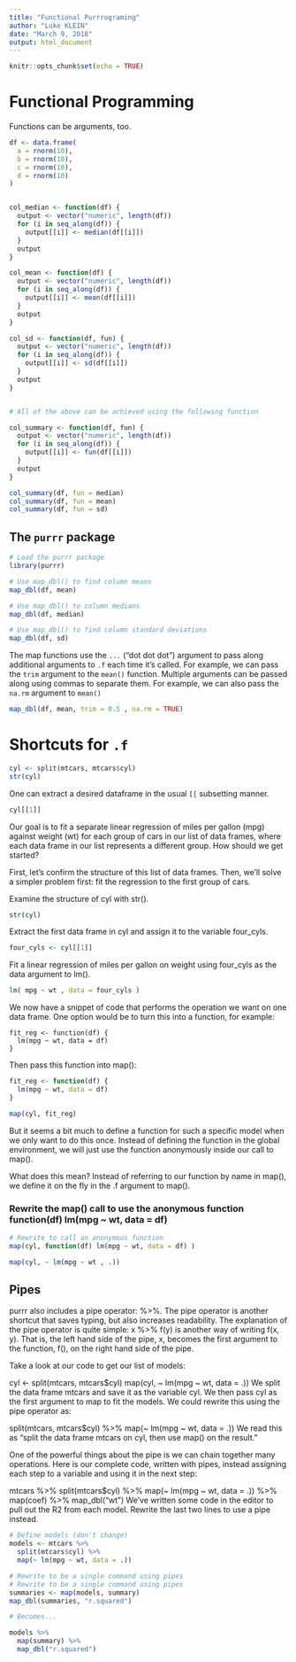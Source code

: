 ```yaml
---
title: "Functional Purrrograming"
author: "Luke KLEIN"
date: "March 9, 2018"
output: html_document
---
```


```r
knitr::opts_chunk$set(echo = TRUE)
```

# Functional Programming

Functions can be arguments, too.  

```r
df <- data.frame(
  a = rnorm(10),
  b = rnorm(10),
  c = rnorm(10),
  d = rnorm(10)
)


col_median <- function(df) {
  output <- vector("numeric", length(df))
  for (i in seq_along(df)) {
    output[[i]] <- median(df[[i]])
  }
  output
}

col_mean <- function(df) {
  output <- vector("numeric", length(df))
  for (i in seq_along(df)) {
    output[[i]] <- mean(df[[i]])
  }
  output
}

col_sd <- function(df, fun) {
  output <- vector("numeric", length(df))
  for (i in seq_along(df)) {
    output[[i]] <- sd(df[[i]])
  }
  output
}


# All of the above can be achieved using the following function

col_summary <- function(df, fun) {
  output <- vector("numeric", length(df))
  for (i in seq_along(df)) {
    output[[i]] <- fun(df[[i]])
  }
  output
}

col_summary(df, fun = median)
col_summary(df, fun = mean)
col_summary(df, fun = sd)
```

## The `purrr` package

```r
# Load the purrr package
library(purrr)

# Use map_dbl() to find column means
map_dbl(df, mean)

# Use map_dbl() to column medians
map_dbl(df, median)

# Use map_dbl() to find column standard deviations
map_dbl(df, sd)

```

The map functions use the `...` ("dot dot dot") argument to pass along additional arguments to `.f` each time it’s called. For example, we can pass the `trim` argument to the `mean()` function.  Multiple arguments can be passed along using commas to separate them. For example, we can also pass the `na.rm` argument to `mean()`

```r
map_dbl(df, mean, trim = 0.5 , na.rm = TRUE)
```


# Shortcuts for `.f`


```r
cyl <- split(mtcars, mtcars$cyl)
str(cyl)
```

One can extract a desired dataframe in the usual `[[` subsetting manner.

```r
cyl[[1]]
```

Our goal is to fit a separate linear regression of miles per gallon (mpg) against weight (wt) for each group of cars in our list of data frames, where each data frame in our list represents a different group. How should we get started?

First, let's confirm the structure of this list of data frames. Then, we'll solve a simpler problem first: fit the regression to the first group of cars.

Examine the structure of cyl with str().
```r
str(cyl)
```

Extract the first data frame in cyl and assign it to the variable four_cyls.
```r
four_cyls <- cyl[[1]]
```

Fit a linear regression of miles per gallon on weight using four_cyls as the data argument to lm().
```r
lm( mpg ~ wt , data = four_cyls )
```

We now have a snippet of code that performs the operation we want on one data frame. One option would be to turn this into a function, for example:

```
fit_reg <- function(df) {
  lm(mpg ~ wt, data = df)
}
```

Then pass this function into map():

```r
fit_reg <- function(df) {
  lm(mpg ~ wt, data = df)
}

map(cyl, fit_reg)
```


But it seems a bit much to define a function for such a specific model when we only want to do this once. Instead of defining the function in the global environment, we will just use the function anonymously inside our call to map().

What does this mean? Instead of referring to our function by name in map(), we define it on the fly in the .f argument to map().

### Rewrite the map() call to use the anonymous function function(df) lm(mpg ~ wt, data = df)

```r
# Rewrite to call an anonymous function
map(cyl, function(df) lm(mpg ~ wt, data = df) )

map(cyl, ~ lm(mpg ~ wt , .))
```


## Pipes

purrr also includes a pipe operator: %>%. The pipe operator is another shortcut that saves typing, but also increases readability. The explanation of the pipe operator is quite simple: x %>% f(y) is another way of writing f(x, y). That is, the left hand side of the pipe, x, becomes the first argument to the function, f(), on the right hand side of the pipe.

Take a look at our code to get our list of models:

cyl <- split(mtcars, mtcars$cyl) 
map(cyl, ~ lm(mpg ~ wt, data = .))
We split the data frame mtcars and save it as the variable cyl. We then pass cyl as the first argument to map to fit the models. We could rewrite this using the pipe operator as:

split(mtcars, mtcars$cyl) %>% 
  map(~ lm(mpg ~ wt, data = .))
We read this as "split the data frame mtcars on cyl, then use map() on the result."

One of the powerful things about the pipe is we can chain together many operations. Here is our complete code, written with pipes, instead assigning each step to a variable and using it in the next step:

mtcars %>% 
  split(mtcars$cyl) %>%
  map(~ lm(mpg ~ wt, data = .)) %>%
  map(coef) %>% 
  map_dbl("wt")
We've written some code in the editor to pull out the R2 from each model. Rewrite the last two lines to use a pipe instead.

```r
# Define models (don't change)
models <- mtcars %>% 
  split(mtcars$cyl) %>%
  map(~ lm(mpg ~ wt, data = .))

# Rewrite to be a single command using pipes 
# Rewrite to be a single command using pipes 
summaries <- map(models, summary)
map_dbl(summaries, "r.squared")

# Becomes...

models %>% 
  map(summary) %>%
  map_dbl("r.squared")
```
